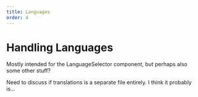 ```yaml
---
title: Languages
order: 4
---
```


# Handling Languages

Mostly intended for the LanguageSelector component, but perhaps also some other stuff? 

Need to discuss if translations is a separate file entirely. I think it probably is...